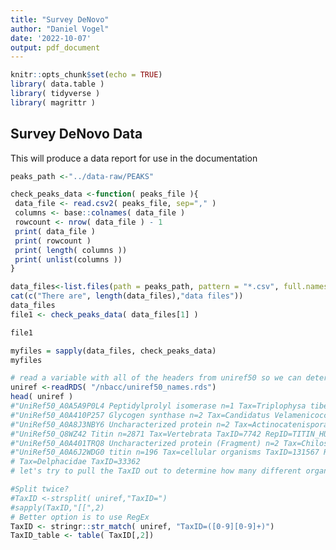 ```yaml
---
title: "Survey DeNovo"
author: "Daniel Vogel"
date: '2022-10-07'
output: pdf_document
---
```


```r
knitr::opts_chunk$set(echo = TRUE)
library( data.table )
library( tidyverse )
library( magrittr )
```

## Survey DeNovo Data

This will produce a data report for use in the documentation

```r
peaks_path <-"../data-raw/PEAKS"

check_peaks_data <-function( peaks_file ){
 data_file <- read.csv2( peaks_file, sep="," )
 columns <- base::colnames( data_file )
 rowcount <- nrow( data_file ) - 1
 print( data_file )
 print( rowcount )
 print( length( columns ))
 print( unlist(columns ))
}

data_files<-list.files(path = peaks_path, pattern = "*.csv", full.names=TRUE)
cat(c("There are", length(data_files),"data files"))
data_files
file1 <- check_peaks_data( data_files[1] )

file1

myfiles = sapply(data_files, check_peaks_data)
myfiles

# read a variable with all of the headers from uniref50 so we can determine how many organisms
uniref <-readRDS( "/nbacc/uniref50_names.rds")
head( uniref )
#"UniRef50_A0A5A9P0L4 Peptidylprolyl isomerase n=1 Tax=Triplophysa tibetana TaxID=1572043 RepID=A0A5A9P0L4_9TELE"
#"UniRef50_A0A410P257 Glycogen synthase n=2 Tax=Candidatus Velamenicoccus archaeovorus TaxID=1930593 RepID=A0A410P257_9BACT"
#"UniRef50_A0A8J3NBY6 Uncharacterized protein n=2 Tax=Actinocatenispora rupis TaxID=519421 RepID=A0A8J3NBY6_9ACTN"
#"UniRef50_Q8WZ42 Titin n=2871 Tax=Vertebrata TaxID=7742 RepID=TITIN_HUMAN"
#"UniRef50_A0A401TRQ8 Uncharacterized protein (Fragment) n=2 Tax=Chiloscyllium TaxID=34767 RepID=A0A401TRQ8_CHIPU"
#"UniRef50_A0A6J2WDG0 titin n=196 Tax=cellular organisms TaxID=131567 RepID=A0A6J2WDG0_CHACN"
# Tax=Delphacidae TaxID=33362
# let's try to pull the TaxID out to determine how many different organism

#Split twice?
#TaxID <-strsplit( uniref,"TaxID=")
#sapply(TaxID,"[[",2)
# Better option is to use RegEx
TaxID <- stringr::str_match( uniref, "TaxID=([0-9][0-9]+)")
TaxID_table <- table( TaxID[,2])




```

